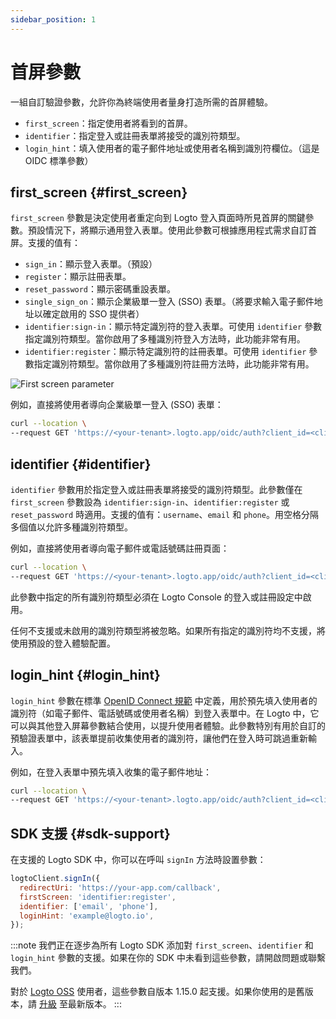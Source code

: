```yaml
---
sidebar_position: 1
---
```


# 首屏參數

一組自訂驗證參數，允許你為終端使用者量身打造所需的首屏體驗。

- `first_screen`：指定使用者將看到的首屏。
- `identifier`：指定登入或註冊表單將接受的識別符類型。
- `login_hint`：填入使用者的電子郵件地址或使用者名稱到識別符欄位。（這是 OIDC 標準參數）

## first_screen \{#first_screen}

`first_screen` 參數是決定使用者重定向到 Logto 登入頁面時所見首屏的關鍵參數。預設情況下，將顯示通用登入表單。使用此參數可根據應用程式需求自訂首屏。支援的值有：

- `sign_in`：顯示登入表單。（預設）
- `register`：顯示註冊表單。
- `reset_password`：顯示密碼重設表單。
- `single_sign_on`：顯示企業級單一登入 (SSO) 表單。（將要求輸入電子郵件地址以確定啟用的 SSO 提供者）
- `identifier:sign-in`：顯示特定識別符的登入表單。可使用 `identifier` 參數指定識別符類型。當你啟用了多種識別符登入方法時，此功能非常有用。
- `identifier:register`：顯示特定識別符的註冊表單。可使用 `identifier` 參數指定識別符類型。當你啟用了多種識別符註冊方法時，此功能非常有用。

<img src="/img/assets/first-screen-parameter.png" alt="First screen parameter" />

例如，直接將使用者導向企業級單一登入 (SSO) 表單：

```sh
curl --location \
--request GET 'https://<your-tenant>.logto.app/oidc/auth?client_id=<client_id>&...&first_screen=single_sign_on'
```

## identifier \{#identifier}

`identifier` 參數用於指定登入或註冊表單將接受的識別符類型。此參數僅在 `first_screen` 參數設為 `identifier:sign-in`、`identifier:register` 或 `reset_password` 時適用。支援的值有：`username`、`email` 和 `phone`。用空格分隔多個值以允許多種識別符類型。

例如，直接將使用者導向電子郵件或電話號碼註冊頁面：

```sh
curl --location \
--request GET 'https://<your-tenant>.logto.app/oidc/auth?client_id=<client_id>&...&first_screen=identifier:register&identifier=email phone'
```

此參數中指定的所有識別符類型必須在 Logto Console 的登入或註冊設定中啟用。

任何不支援或未啟用的識別符類型將被忽略。如果所有指定的識別符均不支援，將使用預設的登入體驗配置。

## login_hint \{#login_hint}

`login_hint` 參數在標準 [OpenID Connect 規範](https://openid.net/specs/openid-connect-core-1_0.html#AuthorizationEndpoint) 中定義，用於預先填入使用者的識別符（如電子郵件、電話號碼或使用者名稱）到登入表單中。在 Logto 中，它可以與其他登入屏幕參數結合使用，以提升使用者體驗。此參數特別有用於自訂的預驗證表單中，該表單提前收集使用者的識別符，讓他們在登入時可跳過重新輸入。

例如，在登入表單中預先填入收集的電子郵件地址：

```sh
curl --location \
--request GET 'https://<your-tenant>.logto.app/oidc/auth?client_id=<client_id>&...&first_screen=identifier:sign_in&identifier=email&login_hint=example@logto.io
```

## SDK 支援 \{#sdk-support}

在支援的 Logto SDK 中，你可以在呼叫 `signIn` 方法時設置參數：

```javascript
logtoClient.signIn({
  redirectUri: 'https://your-app.com/callback',
  firstScreen: 'identifier:register',
  identifier: ['email', 'phone'],
  loginHint: 'example@logto.io',
});
```

:::note
我們正在逐步為所有 Logto SDK 添加對 `first_screen`、`identifier` 和 `login_hint` 參數的支援。如果在你的 SDK 中未看到這些參數，請開啟問題或聯繫我們。

對於 [Logto OSS](/logto-oss) 使用者，這些參數自版本 1.15.0 起支援。如果你使用的是舊版本，請 [升級](/logto-oss/upgrading-oss-version) 至最新版本。
:::
